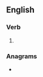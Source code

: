 ==English==

===Verb===
{{head|en|verb form}}

# {{en-past of|crusade}}

===Anagrams===
* {{l|en|adducers}}